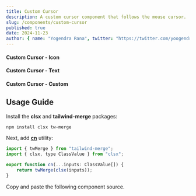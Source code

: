 ```yaml
---
title: Custom Cursor
description: A custom cursor component that follows the mouse cursor.
slug: /components/custom-cursor
published: true
date: 2024-11-23
author: { name: "Yogendra Rana", twitter: "https://twitter.com/yoogendra_rana" }
---
```


#### Custom Cursor - Icon
<ComponentCodePreview category="examples" name="custom-cursor-basic" />

#### Custom Cursor - Text
<ComponentCodePreview category="examples" name="custom-cursor-text" />

#### Custom Cursor - Custom
<ComponentCodePreview category="examples" name="custom-cursor-complex" />

## Usage Guide

Install the **clsx** and **tailwind-merge** packages:
```bash
npm install clsx tw-merge
```

Next, add [**cn**](https://github.com/yogendrarana/craftui/blob/master/src/lib/utils.ts) utility:
```jsx
import { twMerge } from "tailwind-merge";
import { clsx, type ClassValue } from "clsx";

export function cn(...inputs: ClassValue[]) {
    return twMerge(clsx(inputs));
}
```

Copy and paste the following component source.
<ComponentSource category="core" name="custom-cursor" />